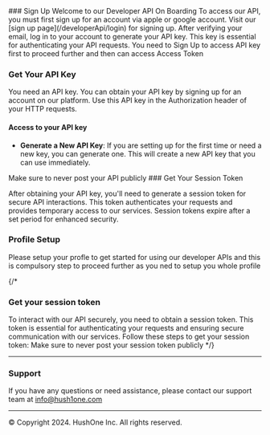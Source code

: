 
<Steps>
### Sign Up
Welcome to our Developer API On Boarding
To access our API, you must first sign up for an account via apple or google account. Visit our [sign up page](/developerApi/login) for signing up. After verifying your email, log in to your account to generate your API key. This key is essential for authenticating your API requests.

<Onboarding/>

<Callout type="info" emoji="ℹ️">
 You need to Sign Up to access API key first to proceed further and then can access Access Token
</Callout>

### Get Your API Key

You need an API key. You can obtain your API key by signing up for an account on our platform. Use this API key in the Authorization header of your HTTP requests.

#### Access to your API key

- **Generate a New API Key**: If you are setting up for the first time or need a new key, you can generate one. This will create a new API key that you can use immediately.

<GenerateApiKey/>


<Callout type="warning" emoji="⚠️">
 Make sure to never post your API publicly
</Callout>
### Get Your Session Token

After obtaining your API key, you'll need to generate a session token for secure API interactions. This token authenticates your requests and provides temporary access to our services. Session tokens expire after a set period for enhanced security.

<SessionToken/>




### Profile Setup
Please setup your profle to get started for using our developer APIs and this is compulsory step to proceed further as you ned to setup you whole profile 
<ProfileSetup/>




{/*
### Get your session token

To interact with our API securely, you need to obtain a session token. This token is essential for authenticating your requests and ensuring secure communication with our services. Follow these steps to get your session token:
<SessionToken/>
<Callout type="warning" emoji="⚠️">
 Make sure to never post your session token publicly
</Callout>
*/}








</Steps>

----



### Support
If you have any questions or need assistance, please contact our support team 
at info@hush1one.com

----

© Copyright 2024. HushOne Inc. All rights reserved.

